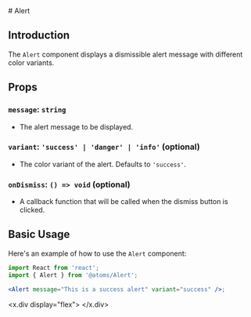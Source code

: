 
<MDXWrapper>
<Head>
	<title>Alert Doc | OORSIG</title>
</Head>
# Alert

## Introduction

The `Alert` component displays a dismissible alert message with different color variants.

## Props

### `message`: `string`

- The alert message to be displayed.

### `variant`: `'success' | 'danger' | 'info'` (optional)

- The color variant of the alert. Defaults to `'success'`.

### `onDismiss`: `() => void` (optional)

- A callback function that will be called when the dismiss button is clicked.

## Basic Usage

Here's an example of how to use the `Alert` component:

```jsx
import React from 'react';
import { Alert } from '@atoms/Alert';

<Alert message="This is a success alert" variant="success" />;
```

<x.div display="flex">
    <Alert
        message="This is a success alert"
        variant="success"
    />
</x.div>
</MDXWrapper>
